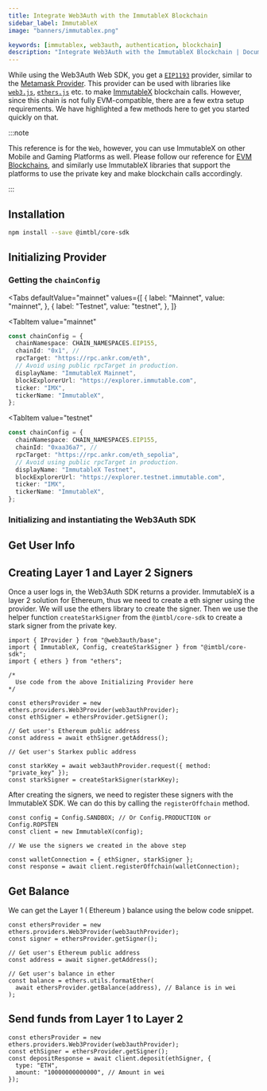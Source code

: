 ```yaml
---
title: Integrate Web3Auth with the ImmutableX Blockchain
sidebar_label: ImmutableX
image: "banners/immutablex.png"

keywords: [immutablex, web3auth, authentication, blockchain]
description: "Integrate Web3Auth with the ImmutableX Blockchain | Documentation - Web3Auth"
---
```



While using the Web3Auth Web SDK, you get a [`EIP1193`](https://eips.ethereum.org/EIPS/eip-1193)
provider, similar to the [Metamask Provider](https://docs.metamask.io/guide/ethereum-provider.html).
This provider can be used with libraries like
[`web3.js`](https://web3js.readthedocs.io/en/v1.2.8/getting-started.html),
[`ethers.js`](https://docs.ethers.io/v5/getting-started/) etc. to make
[ImmutableX](https://www.avalabs.org) blockchain calls. However, since this chain is not fully
EVM-compatible, there are a few extra setup requirements. We have highlighted a few methods here to
get you started quickly on that.

:::note

This reference is for the `Web`, however, you can use ImmutableX on other Mobile and Gaming
Platforms as well. Please follow our reference for [EVM Blockchains](/connect-blockchain/evm/), and
similarly use ImmutableX libraries that support the platforms to use the private key and make
blockchain calls accordingly.

:::

## Installation

```bash npm2yarn
npm install --save @imtbl/core-sdk
```

## Initializing Provider

### Getting the `chainConfig`

<Tabs
 defaultValue="mainnet"
  values={[
    { label: "Mainnet", value: "mainnet", },
    { label: "Testnet", value: "testnet", },
  ]}
>
<TabItem
  value="mainnet"
>

```typescript
const chainConfig = {
  chainNamespace: CHAIN_NAMESPACES.EIP155,
  chainId: "0x1", //
  rpcTarget: "https://rpc.ankr.com/eth",
  // Avoid using public rpcTarget in production.
  displayName: "ImmutableX Mainnet",
  blockExplorerUrl: "https://explorer.immutable.com",
  ticker: "IMX",
  tickerName: "ImmutableX",
};
```

</TabItem>

<TabItem
  value="testnet"
>

```typescript
const chainConfig = {
  chainNamespace: CHAIN_NAMESPACES.EIP155,
  chainId: "0xaa36a7", //
  rpcTarget: "https://rpc.ankr.com/eth_sepolia",
  // Avoid using public rpcTarget in production.
  displayName: "ImmutableX Testnet",
  blockExplorerUrl: "https://explorer.testnet.immutable.com",
  ticker: "IMX",
  tickerName: "ImmutableX",
};
```

</TabItem>
</Tabs>

### Initializing and instantiating the Web3Auth SDK

<InitializeWeb3Auth />

## Get User Info

<GetUserInfoSnippet />

## Creating Layer 1 and Layer 2 Signers

Once a user logs in, the Web3Auth SDK returns a provider. ImmutableX is a layer 2 solution for
Ethereum, thus we need to create a eth signer using the provider. We will use the ethers library to
create the signer. Then we use the helper function `createStarkSigner` from the `@imtbl/core-sdk` to
create a stark signer from the private key.

```tsx
import { IProvider } from "@web3auth/base";
import { ImmutableX, Config, createStarkSigner } from "@imtbl/core-sdk";
import { ethers } from "ethers";

/*
  Use code from the above Initializing Provider here
*/

const ethersProvider = new ethers.providers.Web3Provider(web3authProvider);
const ethSigner = ethersProvider.getSigner();

// Get user's Ethereum public address
const address = await ethSigner.getAddress();

// Get user's Starkex public address

const starkKey = await web3authProvider.request({ method: "private_key" });
const starkSigner = createStarkSigner(starkKey);
```

After creating the signers, we need to register these signers with the ImmutableX SDK. We can do
this by calling the `registerOffchain` method.

```tsx
const config = Config.SANDBOX; // Or Config.PRODUCTION or Config.ROPSTEN
const client = new ImmutableX(config);

// We use the signers we created in the above step

const walletConnection = { ethSigner, starkSigner };
const response = await client.registerOffchain(walletConnection);
```

## Get Balance

We can get the Layer 1 ( Ethereum ) balance using the below code snippet.

```tsx
const ethersProvider = new ethers.providers.Web3Provider(web3authProvider);
const signer = ethersProvider.getSigner();

// Get user's Ethereum public address
const address = await signer.getAddress();

// Get user's balance in ether
const balance = ethers.utils.formatEther(
  await ethersProvider.getBalance(address), // Balance is in wei
);
```

## Send funds from Layer 1 to Layer 2

```tsx
const ethersProvider = new ethers.providers.Web3Provider(web3authProvider);
const ethSigner = ethersProvider.getSigner();
const depositResponse = await client.deposit(ethSigner, {
  type: "ETH",
  amount: "10000000000000", // Amount in wei
});
```
